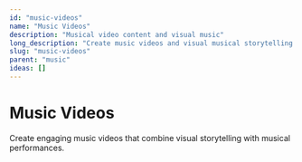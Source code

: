 ```yaml
---
id: "music-videos"
name: "Music Videos"
description: "Musical video content and visual music"
long_description: "Create music videos and visual musical storytelling content"
slug: "music-videos"
parent: "music"
ideas: []
---
```


# Music Videos

Create engaging music videos that combine visual storytelling with musical performances.